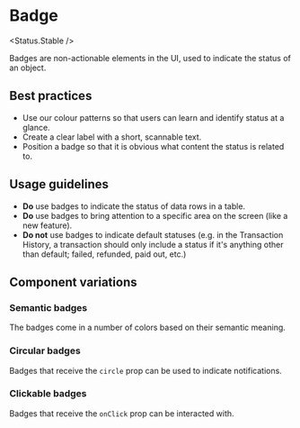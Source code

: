 
# Badge

<Status.Stable />

Badges are non-actionable elements in the UI, used to indicate the status of an object.

<Story id="components-badge--base" />

<Props of={Badge} />

## Best practices

- Use our colour patterns so that users can learn and identify status at a glance.
- Create a clear label with a short, scannable text.
- Position a badge so that it is obvious what content the status is related to.

## Usage guidelines

- **Do** use badges to indicate the status of data rows in a table.
- **Do** use badges to bring attention to a specific area on the screen (like a
  new feature).
- **Do not** use badges to indicate default statuses (e.g. in the Transaction
  History, a transaction should only include a status if it's anything other
  than default; failed, refunded, paid out, etc.)

## Component variations

### Semantic badges

The badges come in a number of colors based on their semantic meaning.

<Story id="components-badge--colors" />

### Circular badges

Badges that receive the `circle` prop can be used to indicate notifications.

<Story id="components-badge--circular" />

### Clickable badges

Badges that receive the `onClick` prop can be interacted with.

<Story id="components-badge--clickable" />
